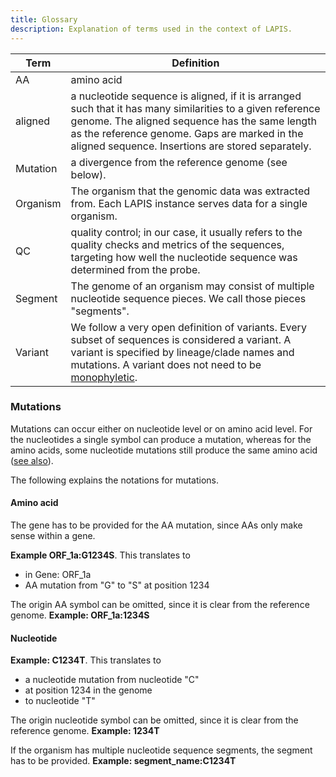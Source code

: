 ```yaml
---
title: Glossary
description: Explanation of terms used in the context of LAPIS.
---
```


| Term     | Definition                                                                                                                                                                                                                                                       |
|----------|------------------------------------------------------------------------------------------------------------------------------------------------------------------------------------------------------------------------------------------------------------------|
| AA       | amino acid                                                                                                                                                                                                                                                       |
| aligned  | a nucleotide sequence is aligned, if it is arranged such that it has many similarities to a given reference genome. The aligned sequence has the same length as the reference genome. Gaps are marked in the aligned sequence. Insertions are stored separately. |
| Mutation | a divergence from the reference genome (see below).                                                                                                                                                                                                              |
| Organism | The organism that the genomic data was extracted from. Each LAPIS instance serves data for a single organism.                                                                                                                                                    |
| QC       | quality control; in our case, it usually refers to the quality checks and metrics of the sequences, targeting how well the nucleotide sequence was determined from the probe.                                                                                    |
| Segment  | The genome of an organism may consist of multiple nucleotide sequence pieces. We call those pieces "segments".                                                                                                                                                   |
| Variant  | We follow a very open definition of variants. Every subset of sequences is considered a variant. A variant is specified by lineage/clade names and mutations. A variant does not need to be [monophyletic](https://en.wikipedia.org/wiki/Monophyly).             |

### Mutations

Mutations can occur either on nucleotide level or on amino acid level.
For the nucleotides a single symbol can produce a mutation, whereas for the amino acids,
some nucleotide mutations still produce the same amino acid
([see also](https://en.wikipedia.org/wiki/DNA_and_RNA_codon_tables)).

The following explains the notations for mutations.

#### Amino acid

The gene has to be provided for the AA mutation, since AAs only make sense within a gene.

**Example ORF_1a\:G1234S**. This translates to

- in Gene: ORF_1a
- AA mutation from "G" to "S" at position 1234

The origin AA symbol can be omitted, since it is clear from the reference genome.
**Example: ORF_1a:1234S**

#### Nucleotide

**Example: C1234T**. This translates to

- a nucleotide mutation from nucleotide "C"
- at position 1234 in the genome
- to nucleotide "T"

The origin nucleotide symbol can be omitted, since it is clear from the reference genome.
**Example: 1234T**

If the organism has multiple nucleotide sequence segments, the segment has to be provided.
**Example: segment_name\:C1234T**
